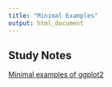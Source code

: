 ```yaml
---
title: "Minimal Examples"
output: html_document
---
```


## Study Notes

[Minimal examples of ggplot2](https://gl-li.github.io/ggplot2_review_and_summary.html)